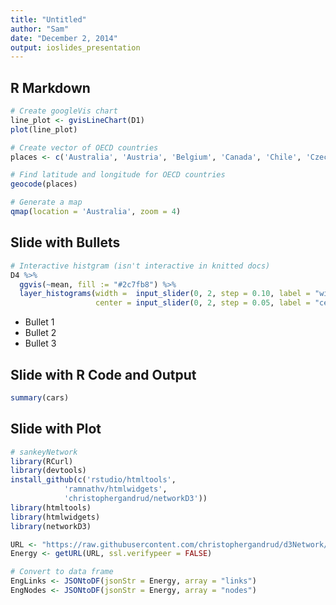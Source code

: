 ```yaml
---
title: "Untitled"
author: "Sam"
date: "December 2, 2014"
output: ioslides_presentation
---
```


## R Markdown
```r
# Create googleVis chart
line_plot <- gvisLineChart(D1)
plot(line_plot)

# Create vector of OECD countries
places <- c('Australia', 'Austria', 'Belgium', 'Canada', 'Chile', 'Czech Republic', 'Denmark', 'Estonia', 'Finland', 'France', 'Germany', 'Greece', 'Hungary', 'Iceland', 'Ireland', 'Israel', 'Italy', 'Japan', 'Korea', 'Luxemburg', 'Mexico', 'Netherlands', 'New Zealand', 'Norway', 'Poland', 'Portugal', 'Slovak Republic', 'Slovenia', 'Spain', 'Sweden', 'Switzerland', 'Turkey', 'United Kingdom', 'United States')

# Find latitude and longitude for OECD countries
geocode(places)

# Generate a map
qmap(location = 'Australia', zoom = 4)
```
## Slide with Bullets

```r

# Interactive histgram (isn't interactive in knitted docs)
D4 %>% 
  ggvis(~mean, fill := "#2c7fb8") %>% 
  layer_histograms(width =  input_slider(0, 2, step = 0.10, label = "width"),
                   center = input_slider(0, 2, step = 0.05, label = "center"))

```

- Bullet 1
- Bullet 2
- Bullet 3

## Slide with R Code and Output

```r
summary(cars)
```

## Slide with Plot

```r
# sankeyNetwork
library(RCurl)
library(devtools)
install_github(c('rstudio/htmltools',
            'ramnathv/htmlwidgets',
            'christophergandrud/networkD3'))
library(htmltools)
library(htmlwidgets)
library(networkD3)

URL <- "https://raw.githubusercontent.com/christophergandrud/d3Network/sankey/JSONdata/energy.json"
Energy <- getURL(URL, ssl.verifypeer = FALSE)

# Convert to data frame
EngLinks <- JSONtoDF(jsonStr = Energy, array = "links")
EngNodes <- JSONtoDF(jsonStr = Energy, array = "nodes")


```

